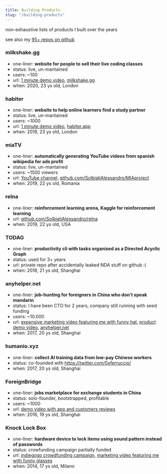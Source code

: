 ```yaml
---
title: Building Products
slug: "/building-products"
---
```


non-exhaustive lists of products I built over the years

see also my [95+ repos on github](https://github.com/SolbiatiAlessandro)

### milkshake.gg
- one-liner: **website for people to sell their live coding classes**
- status: live, un-mantained
- users: ~100
- url: [1 minute demo video](https://www.youtube.com/watch?v=4EILqNctxFg), [milkshake.gg](https://secure-mesa-15939.herokuapp.com/)
- when: 2020, 23 ys old, London

### habiter
- one-liner: **website to help online learners find a study partner**
- status: live, un-mantained
- users: ~1000
- url: [1 minute demo video](https://drive.google.com/file/d/1vW3NWHN2Rvyf-kBxKHqW0fn1Q6yYni0O/view), [habiter.app](https://www.habiter.app/)
- when: 2019, 23 ys old, London

### miaTV
- one-liner: **automatically generating YouTube videos from spanish wikipedia for ads profit**
- status: live, un-mantained
- users: ~1500 viewers
- url: [YouTube channel](https://www.youtube.com/channel/UCzO-8_nmyuZIfK4TI2EMwFA), [github.com/SolbiatiAlessandro/MIAproject](https://github.com/SolbiatiAlessandro/MIAproject)
- when: 2019, 22 ys old, Romania

### relna
- one-liner: **reinforcement learning arena, Kaggle for reinforcement learning**
- url: [github.com/SolbiatiAlessandro/relna](https://github.com/SolbiatiAlessandro/relna)
- when: 2019, 22 ys old, USA

### TODAG
- one-liner: **productivity cli with tasks organised as a Directed Acyclic Graph**
- status: used for 3+ years
- url: private repo after accidentally leaked NDA stuff on github :(
- when: 2018, 21 ys old, Shanghai

### anyhelper.net 
- one-liner: **job-hunting for foreigners in China who don't speak mandarin**
- status: I have been CTO for 2 years, company still running with seed funding
- users: ~10.000
- url: [expensive marketing video featuring me with funny hat](https://anyhelper.net/img/MOVIE_1080p.mp4), [product demo video](https://www.youtube.com/watch?v=1bK8ca9Rz9M), [anyhelper.net](https://anyhelper.net/index.php)
- when: 2017, 20 ys old, Shanghai

### humanio.xyz
- one-liner: **collect AI training data from low-pay Chinese workers**
- status: co-founded with https://twitter.com/0xferruccio/ 
- when: 2017, 20 ys old, Shanghai

### ForeignBridge
- one-liner: **jobs marketplace for exchange students in China**
- status: solo-founder, bootstrapped, profitable
- users: ~1000
- url: [demo video with app and customers reviews](https://www.youtube.com/watch?v=MqMvZrKgzUk)
- when: 2016, 19 ys old, Shanghai

### Knock Lock Box
- one-liner: **hardware device to lock items using sound pattern instead of passwords**
- status: crowfunding campaign partially funded
- url: [indiegogo crowdfunding campaign](https://www.indiegogo.com/projects/knock-lock-box-and-the-theft-is-avoided#/), [marketing video featuring me with funny glasses](https://www.youtube.com/watch?v=t5hGX9TxvkA)
- when: 2014, 17 ys old, Milano
